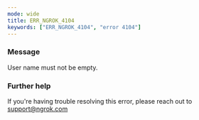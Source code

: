 ```yaml
---
mode: wide
title: ERR_NGROK_4104
keywords: ["ERR_NGROK_4104", "error 4104"]
---
```



### Message

User name must not be empty.

<ErrorDetails />

### Further help

If you're having trouble resolving this error, please reach out to [support@ngrok.com](mailto:support@ngrok.com?subject=Help%20with%20ERR_NGROK_4104)
